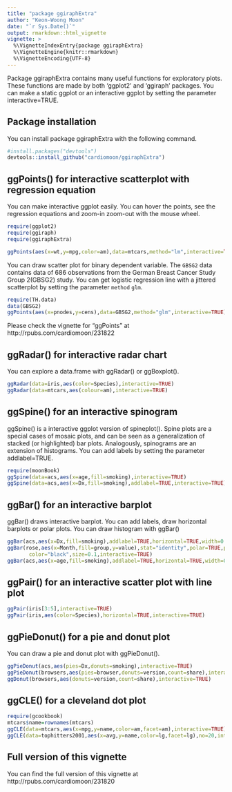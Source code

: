 ```yaml
---
title: "package ggiraphExtra"
author: "Keon-Woong Moon"
date: "`r Sys.Date()`"
output: rmarkdown::html_vignette
vignette: >
  %\VignetteIndexEntry{package ggiraphExtra}
  %\VignetteEngine{knitr::rmarkdown}
  %\VignetteEncoding{UTF-8}
---
```


Package ggiraphExtra contains many useful functions for exploratory plots. These functions are made by both 'ggplot2' and 'ggiraph' packages. You can make a static ggplot or an interactive ggplot by setting the parameter interactive=TRUE.

## Package installation

You can install package ggiraphExtra with the following command.

```r
#install.packages("devtools")
devtools::install_github("cardiomoon/ggiraphExtra")
```

## ggPoints() for interactive scatterplot with regression equation

You can make interactive ggplot easily. You can hover the points, see the regression equations and zoom-in zoom-out with the mouse wheel.  

```r
require(ggplot2)
require(ggiraph)
require(ggiraphExtra)

ggPoints(aes(x=wt,y=mpg,color=am),data=mtcars,method="lm",interactive=TRUE)
```

You can draw scatter plot for binary dependent variable. The `GBSG2` data contains data of 686 observations from the German Breast Cancer Study Group 2(GBSG2) study. You can get logistic regression line with a jittered scatterplot by setting the parameter `method` `glm`.

```r
require(TH.data)
data(GBSG2)
ggPoints(aes(x=pnodes,y=cens),data=GBSG2,method="glm",interactive=TRUE)
```

Please check the vignette for "ggPoints" at http://rpubs.com/cardiomoon/231822

## ggRadar() for interactive radar chart

You can explore a data.frame with ggRadar() or ggBoxplot().

```r
ggRadar(data=iris,aes(color=Species),interactive=TRUE)
ggRadar(data=mtcars,aes(colour=am),interactive=TRUE)
```

## ggSpine() for an interactive spinogram

ggSpine() is a interactive ggplot version of spineplot(). Spine plots are a special cases of mosaic plots, and can be seen as a generalization of stacked (or highlighted) bar plots. Analogously, spinograms are an extension of histograms. You can add labels by setting the parameter addlabel=TRUE.
```r
require(moonBook)
ggSpine(data=acs,aes(x=age,fill=smoking),interactive=TRUE)
ggSpine(data=acs,aes(x=Dx,fill=smoking),addlabel=TRUE,interactive=TRUE)
```
## ggBar() for an interactive barplot 

ggBar() draws interactive barplot. You can add labels, draw horizontal barplots or polar plots. You can draw histogram with ggBar()

```r
ggBar(acs,aes(x=Dx,fill=smoking),addlabel=TRUE,horizontal=TRUE,width=0.5,interactive=TRUE)
ggBar(rose,aes(x=Month,fill=group,y=value),stat="identity",polar=TRUE,palette="Reds",width=1,
       color="black",size=0.1,interactive=TRUE)
ggBar(acs,aes(x=age,fill=smoking),addlabel=TRUE,horizontal=TRUE,width=0.5,interactive=TRUE)
```


## ggPair() for an interactive scatter plot with line plot

```r
ggPair(iris[3:5],interactive=TRUE)
ggPair(iris,aes(color=Species),horizontal=TRUE,interactive=TRUE)
```

## ggPieDonut() for a pie and donut plot

You can draw a pie and donut plot with ggPieDonut().

```r
ggPieDonut(acs,aes(pies=Dx,donuts=smoking),interactive=TRUE)
ggPieDonut(browsers,aes(pies=browser,donuts=version,count=share),interactive=TRUE)
ggDonut(browsers,aes(donuts=version,count=share),interactive=TRUE)
```

## ggCLE() for a cleveland dot plot

```r
require(gcookbook)
mtcars$name=rownames(mtcars)
ggCLE(data=mtcars,aes(x=mpg,y=name,color=am,facet=am),interactive=TRUE)
ggCLE(data=tophitters2001,aes(x=avg,y=name,color=lg,facet=lg),no=20,interactive=TRUE)
```

## Full version of this vignette

You can find the full version of this vignette at http://rpubs.com/cardiomoon/231820
